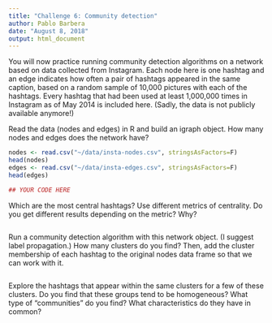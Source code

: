 ```yaml
---
title: "Challenge 6: Community detection"
author: Pablo Barbera
date: "August 8, 2018"
output: html_document
---
```


You will now practice running community detection algorithms on a network based on data collected from Instagram. Each node here is one hashtag and an edge indicates how often a pair of hashtags appeared in the same caption, based on a random sample of 10,000 pictures with each of the hashtags. Every hashtag that had been used at least 1,000,000 times in Instagram as of May 2014 is included here. (Sadly, the data is not publicly available anymore!)

Read the data (nodes and edges) in R and build an igraph object. How many nodes and edges does the network have?

```r
nodes <- read.csv("~/data/insta-nodes.csv", stringsAsFactors=F)
head(nodes)
edges <- read.csv("~/data/insta-edges.csv", stringsAsFactors=F)
head(edges)

## YOUR CODE HERE

```

Which are the most central hashtags? Use different metrics of centrality. Do you get different results depending on the metric? Why?


```r

```

Run a community detection algorithm with this network object. (I suggest label propagation.) How many clusters do you find? Then, add the cluster membership of each hashtag to the original nodes data frame so that we can work with it.

```r

```

Explore the hashtags that appear within the same clusters for a few of these clusters. Do you find that these groups tend to be homogeneous? What type of "communities" do you find? What characteristics do they have in common?

```r

```




